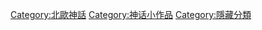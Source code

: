 {{hiddencat}}
[[Category:北歐神話|Category:北歐神話]]
[[Category:神话小作品|Category:神话小作品]]
[[Category:隱藏分類|Category:隱藏分類]]